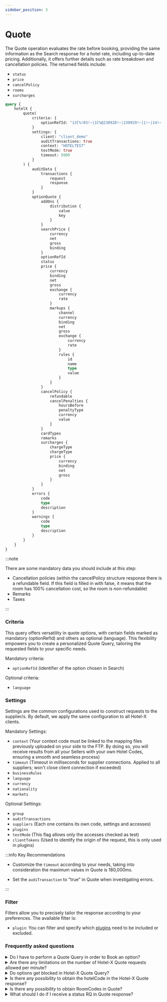 ```yaml
---
sidebar_position: 3
---
```


# Quote

The Quote operation evaluates the rate before booking, providing the same information as the Search response for a hotel rate, including up-to-date pricing. Additionally, it offers further details such as rate breakdown and cancellation policies. The returned fields include:

* `status`
* `price`
* `cancelPolicy`
* `rooms`
* `surcharges`

```graphql
query {
	hotelX {
		quote(
			criteria: {
				optionRefId: "13[%!03!~|3[%@230928!~|230929!~|1!~|14!~|0!~|ES!~|ES!~|es!~|EUR!~|0!~|2!~|1!~|14!~|1!~|0!~|06060819!~|BAR[%@BAR!~|100[%@0[%@false[%@EUR[%@[%@0[%@!~|1|30#30|1|2023-09-28|1|4132467|4132468|14|11|0!~|2269[%!2269!~|30[%@30!~|!~|Double Standard!~|1!~|!~|mercado[%@ES[%!ExpireDate[%@29/09/2023[%!tarifaNRF[%@true[%!RateRule[%@tarifaNoRefundablePorHabitacion!~|OK!~|Sith!~|0!~|"
			}
			settings: {
				client: "client_demo"
				auditTransactions: true
				context: "HOTELTEST"
				testMode: true
				timeout: 5000
			}
		) {
			auditData {
				transactions {
					request
					response
				}
			}
			optionQuote {
				addOns {
					distribution {
						value
						key
					}
				}
				searchPrice {
					currency
					net
					gross
					binding
				}
				optionRefId
				status
				price {
					currency
					binding
					net
					gross
					exchange {
						currency
						rate
					}
					markups {
						channel
						currency
						binding
						net
						gross
						exchange {
							currency
							rate
						}
						rules {
							id
							name
							type
							value
						}
					}
				}
				cancelPolicy {
					refundable
					cancelPenalties {
						hoursBefore
						penaltyType
						currency
						value
					}
				}
				cardTypes
				remarks
				surcharges {
					chargeType
					chargeType
					price {
						currency
						binding
						net
						gross
					}
				}
			}
			errors {
				code
				type
				description
			}
			warnings {
				code
				type
				description
			}
		}
	}
}
```

:::note

There are some mandatory data you should include at this step:
* Cancellation policies (within the cancelPolicy structure response there is a refundable field. If this field is filled in with false, it means that the room has 100% cancellation cost, so the room is non-refundable)
* Remarks
* Taxes

:::

### Criteria 

This query offers versatility in quote options, with certain fields marked as mandatory (optionRefId) and others as optional (language). This flexibility empowers you to create a personalized Quote Query, tailoring the requested fields to your specific needs. 

Mandatory criteria:
* `optionRefId` (identifier of the option chosen in Search)

Optional criteria:
* `language`

### Settings 

Settings are the common configurations used to construct requests to the supplier/s. By default, we apply the same configuration to all Hotel-X clients.

Mandatory Settings:
* `context` (Your context code must be linked to the mapping files previously uploaded on your side to the FTP. By doing so, you will receive results from all your Sellers with your own Hotel Codes, ensuring a smooth and seamless process)
* `timeout` (Timeout in milliseconds for supplier connections. Applied to all suppliers; won't close client connection if exceeded)
* `businessRules`
* `language`
* `currency`
* `nationality`
* `markets`

Optional Settings:
* `group`
* `auditTransactions` 
* `suppliers` (Each one contains its own code, settings and accesses)
* `plugins`
* `testMode` (This flag allows only the accesses checked as test)
* `clientTokens` (Used to identify the origin of the request, this is only used in plugins)

:::info Key Recommendations

* Customize the `timeout` according to your needs, taking into consideration the maximum values in Quote is 180,000ms.

* Set the `audiTransaction` to "true" in Quote when investigating errors.

:::

### Filter

Filters allow you to precisely tailor the response according to your preferences. The available filter is:

* `plugin`: You can filter and specify which [plugins](../plugins/overview.md) need to be included or excluded.

### Frequently asked questions

<details>
    <summary>Do I have to perform a Quote Query in order to Book an option?</summary>
    <div>
        <div>Yes, in order to confirm a reservation, it is necessary to complete all three Booking Flow methods: Search, Quote, and Book.</div>
    </div>
</details>

<details>
    <summary>Are there any limitations on the number of Hotel-X Quote requests allowed per minute?</summary>
    <div>
        <div>Not from TravelgateX side, we don't have any limitations on the RPM in any of our methods. However, some Sellers may have some limitations so we suggest you contact directly with them in order to discuss this information.</div>
    </div>
</details>

<details>
    <summary>Do options get blocked in Hotel-X Quote Query?</summary>
    <div>
        <div>Some Sellers may block the options when performing a Quote Query so we strongly recommend to contact them directly regarding this topic in order to prevent future issues.</div>
    </div>
</details>

<details>
    <summary>Is there any possibility to obtain the hotelCode in the Hotel-X Quote response?</summary>
    <div>
        <div>Although the Quote Query does not include a specific "hotelCode" field, you can still retrieve the hotelCode information from the Search id that was used to perform the Quote, as well as from the Quote optionRefId that is returned in the response. It is important to note that both the Search id and optionRefId may vary between Sellers, so the information within them might differ.</div>
    </div>
</details>

<details>
    <summary>Is there any possibility to obtain RoomCodes in Quote?</summary>
    <div>
        <div>If the Seller provides this information, you can obtain the room code by including the rooms node in the HotelOptionQuote node.</div>
    </div>
</details>

<details>
    <summary>What should I do if I receive a status RQ in Quote response?</summary>
    <div>
        <div>You may receive a status On Request (status RQ) in Quote response in those cases the availability of the option previously selected is pending to be confirmed by the Seller. If you receive status RQ in Quote response, you should run a new Search request and restart the Booking Flow.</div>
    </div>
</details>